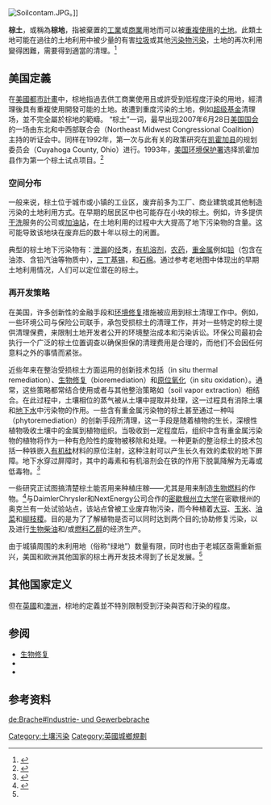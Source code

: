 {{request translation|en}}

[[File:Soilcontam.JPG|thumb]]。]]

'''棕土'''，或稱為'''棕地'''，指被棄置的[[工業|工業]]或[[商業|商業]]用地而可以被[[重複使用|重複使用]]的[[土地|土地]]。此類土地可能在過往的土地利用中被少量的有害[[垃圾|垃圾]]或其他[[污染物|污染物]][[污染|污染]]，土地的再次利用變得困難，需要得到適當的清理。<ref>{{cite web|url=http://www.brownfieldscenter.org/big/glossary.shtml|format=URL|publisher=Environmental Law Institute|title=Glossary of Terms for Brownfields|accessdate=2009-11-29|archive-url=https://web.archive.org/web/20080828001140/http://www.brownfieldscenter.org/big/glossary.shtml|archive-date=2008-08-28|dead-url=yes}}</ref>

==美国定義==
在[[美國|美國]][[都市計畫|都市計畫]]中，棕地指過去供工商業使用且或許受到低程度汙染的用地，經清理後具有重複使用開發可能的土地。故遭到重度污染的土地，例如[[超级基金|超级基金]]清理场，並不完全屬於棕地的範疇。
“棕土”一词，最早出现2007年6月28日[[美国国会|美国国会]]的一场由东北和中西部联合会（Northeast Midwest Congressional Coalition）主持的听证会中。同样在1992年，第一次与此有关的政策研究在[[凯霍加县|凯霍加县]]的规划委员会（Cuyahoga County, Ohio）进行。1993年，[[美国环境保护署|美国环境保护署]]选择凯霍加县作为第一个棕土试点项目。<ref>{{cite web | date=October 2006 | title=Brownfields Program Achievements Linked to Early Success | pages=1–3 | url=http://nepis.epa.gov/Adobe/PDF/P100829D.pdf | format=PDF | publisher=[[United_States_Environmental_Protection_Agency|United States Environmental Protection Agency]] | accessdate=2012-04-10 | archive-date=2013-04-18 | archive-url=https://web.archive.org/web/20130418120730/http://nepis.epa.gov/Adobe/PDF/P100829D.pdf | dead-url=no }}</ref>
<!-- {{Further2|[[Brownfield_regulation_and_development|Brownfield regulation and development]]}} 更多内容请查看棕土管理与发展-->

===空间分布===
一般来说，棕土位于城市或小镇的工业区，废弃前多为工厂、商业建筑或其他制造污染的土地利用方式。在早期的居民区中也可能存在小块的棕土。例如，许多提供[[干洗|干洗]]服务的公司或[[加油站|加油站]]，在土地利用的过程中大大提高了地下污染物的含量。这可能导致该地块在废弃后的数十年以棕土的闲置。

典型的棕土地下污染物有：[[泄漏|泄漏]]的[[烃|烃]]类，[[有机溶剂|有机溶剂]]，[[农药|农药]]，[[重金属|重金属]]例如[[铅|铅]]（包含在油漆、含铅汽油等物质中），[[三丁基锡|三丁基锡]]，和[[石棉|石棉]]。通过参考老地图中体现出的早期土地利用情况，人们可以定位潜在的棕土。

===再开发策略===

在美国，许多创新性的金融手段和[[环境修复|环境修复]]措施被应用到棕土清理工作中。例如，一些环境公司与保险公司联手，承包受损棕土的清理工作，并对一些特定的棕土提供清理保费，来限制土地开发者公开的环境整治成本和污染诉讼。环保公司最初会执行一个广泛的棕土位置调查以确保担保的清理费用是合理的，而他们不会因任何意料之外的事情而紧张。 

近些年来在整治受损棕土方面运用的创新技术包括{{le|原位热修复|in situ thermal remediation}}（in situ thermal remediation）、[[生物修复|生物修复]]（bioremediation）和[[原位氧化|原位氧化]]（in situ oxidation）。通常，这些策略都常结合使用或者与其他整治策略如{{le|土壤气相抽提|soil vapor extraction}}（soil vapor extraction）相结合。在此过程中，土壤相位的蒸气被从土壤中提取并处理，这一过程具有消除土壤和[[地下水|地下水]]中污染物的作用。一些含有重金属污染物的棕土甚至通过一种叫{{le|植物修复|phytoremediation}}（phytoremediation）的创新手段所清理，这一手段是随着植物的生长，深根性植物吸收土壤中的金属到植物组织。当吸收到一定程度后，组织中含有重金属污染物的植物将作为一种有危险性的废物被移除和处理。一种更新的整治棕土的技术包括一种铁嵌入[[有机硅|有机硅]]材料的原位注射，这种注射可以产生长久有效的柔软的地下屏障。地下水穿过屏障时，其中的毒素和有机溶剂会在铁的作用下脱氯降解为无毒或低毒物。<ref>{{cite web |url=http://www.absmaterials.com/in-situ |title=存档副本 |accessdate=2014-09-07 |deadurl=yes |archiveurl=https://web.archive.org/web/20160304202010/http://www.absmaterials.com/in-situ |archivedate=2016-03-04 }}</ref>

一些研究正试图搞清楚棕土能否用来种植庄稼——尤其是用来制造[[生物燃料|生物燃料]]的作物。<ref>{{cite web | date=July 10, 2006 | title=ANR Communications | url=http://www.anrcom.msu.edu/press/070106/071006_brownfields.htm | format=URL | publisher=[[Michigan_State_University|Michigan State University]] | accessdate=2009-11-29 | deadurl=yes | archiveurl=https://web.archive.org/web/20070211145850/http://anrcom.msu.edu/press/070106/071006_brownfields.htm | archivedate=2007年2月11日 }}</ref>与DaimlerChrysler和NextEnergy公司合作的[[密歇根州立大学|密歇根州立大学]]在密歇根州的奥克兰有一处试验站点，该站点曾被工业废弃物污染，而今种植着[[大豆|大豆]]、[[玉米|玉米]]、[[油菜|油菜]]和[[柳枝稷|柳枝稷]]。目的是为了了解植物是否可以同时达到两个目的;协助修复污染，以及进行[[生物柴油|生物柴油]]和/或[[燃料乙醇|燃料乙醇]]的经济生产。

由于城镇周围的未利用地（俗称“绿地”）数量有限，同时也由于老城区亟需重新振兴，美国和欧洲其他国家的棕土再开发技术得到了长足发展。<ref name="tandfonline5"/>

==其他国家定义==
但在[[英國|英國]]和[[澳洲|澳洲]]，棕地的定義並不特別限制受到汙染與否和汙染的程度。

==参阅==
* [[生物修复|生物修复]]
* {{le|植物修复|phytoremediation}}
* {{le|土壤气相抽提|soil vapor extraction}}

==参考资料==
{{reflist}}

{{污染}}

[[Category:土壤污染|Category:土壤污染]]
[[Category:英國城鄉規劃|Category:英國城鄉規劃]] 

[[de:Brache#Industrie-_und_Gewerbebrache|de:Brache#Industrie- und Gewerbebrache]]